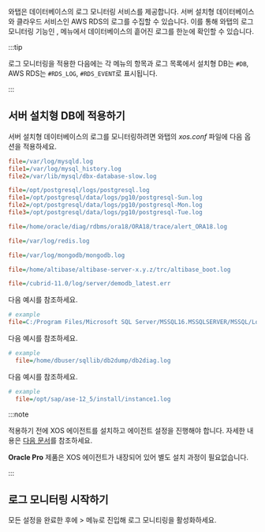 와탭은 데이터베이스의 로그 모니터링 서비스를 제공합니다. 서버 설치형 데이터베이스와 클라우드 서비스인 AWS RDS의 로그를 수집할 수 있습니다. 이를 통해 와탭의 로그 모니터링 기능인 <Cmdname sid="side_logTail" className="uitext" />, <Cmdname sid="side_logExplorer" className="uitext" /> 메뉴에서 데이터베이스의 흩어진 로그를 한눈에 확인할 수 있습니다.

:::tip

로그 모니터링을 적용한 다음에는 각 메뉴의 <Cmdname sid="category" className="uitext" /> 항목과 로그 목록에서 설치형 DB는 `#DB`, AWS RDS는 `#RDS_LOG`, `#RDS_EVENT`로 표시됩니다.

<ImgLang img='db-log-category.png' desc='카테고리' className='width-200' />

:::

## 서버 설치형 DB에 적용하기

서버 설치형 데이터베이스의 로그를 모니터링하려면 와탭의 *xos.conf* 파일에 다음 옵션을 적용하세요.

<InDoc product='mysql'>

```ini title='xos.conf'
file=/var/log/mysqld.log
file1=/var/log/mysql_history.log
file2=/var/lib/mysql/dbx-database-slow.log
```

</InDoc>

<InDoc product='postgresql'>

```ini title='xos.conf'
file=/opt/postgresql/logs/postgresql.log
file1=/opt/postgresql/data/logs/pg10/postgresql-Sun.log
file2=/opt/postgresql/data/logs/pg10/postgresql-Mon.log
file3=/opt/postgresql/data/logs/pg10/postgresql-Tue.log
```

</InDoc>

<InDoc product="oracle,oracle-pro">

```ini title='xos.conf'
file=/home/oracle/diag/rdbms/ora18/ORA18/trace/alert_ORA18.log
```

</InDoc>

<InDoc product='redis'>

```ini title='xos.conf'
file=/var/log/redis.log
```

</InDoc>

<InDoc product='mongodb'>

```ini title='xos.conf'
file=/var/log/mongodb/mongodb.log
```

</InDoc>

<InDoc product='altibase'>

```ini title='xos.conf'
file=/home/altibase/altibase-server-x.y.z/trc/altibase_boot.log
```

</InDoc>

<InDoc product='cubrid'>

```ini title='xos.conf'
file=/cubrid-11.0/log/server/demodb_latest.err
```

</InDoc>

<InDoc product='mssql'>

다음 예시를 참조하세요.

```ini title='xos.conf'
# example
file=C:/Program Files/Microsoft SQL Server/MSSQL16.MSSQLSERVER/MSSQL/Log/ERRORLOG
```

</InDoc>

<InDoc product='db2'>

다음 예시를 참조하세요.

```ini title='xos.conf'
# example
  file=/home/dbuser/sqllib/db2dump/db2diag.log
```

</InDoc>

<InDoc product='sapase'>

다음 예시를 참조하세요.

```ini title='xos.conf'
# example
  file=/opt/sap/ase-12_5/install/instance1.log
```

</InDoc>

:::note

<InDoc product='mysql,postgresql,oracle,altibase,redis,mongodb,cubrid,mssql,db2,sapase'>

적용하기 전에 XOS 에이전트를 설치하고 에이전트 설정을 진행해야 합니다. 자세한 내용은 [다음 문서](agent-xos-settings)를 참조하세요.

</InDoc>

<InDoc product="oracle-pro">

**Oracle Pro** 제품은 XOS 에이전트가 내장되어 있어 별도 설치 과정이 필요없습니다.

</InDoc>

:::

## 로그 모니터링 시작하기

모든 설정을 완료한 후에 <Cmdname sid="side_log" className="uitext" /> &gt; <Cmdname sid="side_logSetting" className="uitext" /> 메뉴로 진입해 로그 모니티링을 활성화하세요.

<Xclude product="oracle-pro"><ImgLang img='log-start-db.png' desc='로그 모니터링 시작하기'/></Xclude>

<InDoc product="oracle-pro"><ImgLang img='log-start-db-oracle-pro.png' desc='로그 모니터링 시작하기'/></InDoc>